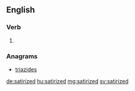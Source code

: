 ==English==

===Verb===
{{head|en|verb form}}

# {{en-past of|satirize}}

===Anagrams===
* [[triazides#English|triazides]]

[[de:satirized]]
[[hu:satirized]]
[[mg:satirized]]
[[sv:satirized]]